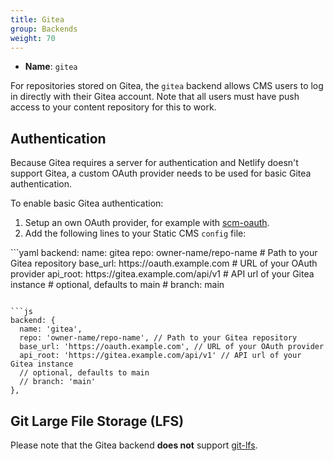 ```yaml
---
title: Gitea
group: Backends
weight: 70
---
```


- **Name**: `gitea`

For repositories stored on Gitea, the `gitea` backend allows CMS users to log in directly with their Gitea account. Note that all users must have push access to your content repository for this to work.

## Authentication

Because Gitea requires a server for authentication and Netlify doesn't support Gitea, a custom OAuth provider needs to be used for basic Gitea authentication.

To enable basic Gitea authentication:

1. Setup an own OAuth provider, for example with [scm-oauth](https://github.com/denyskon/scm-oauth-provider).
2. Add the following lines to your Static CMS `config` file:

<CodeTabs>
```yaml
backend:
  name: gitea
  repo: owner-name/repo-name # Path to your Gitea repository
  base_url: https://oauth.example.com # URL of your OAuth provider
  api_root: https://gitea.example.com/api/v1 # API url of your Gitea instance
  # optional, defaults to main
  # branch: main

```

```js
backend: {
  name: 'gitea',
  repo: 'owner-name/repo-name', // Path to your Gitea repository
  base_url: 'https://oauth.example.com', // URL of your OAuth provider
  api_root: 'https://gitea.example.com/api/v1' // API url of your Gitea instance
  // optional, defaults to main
  // branch: 'main'
},
```

</CodeTabs>

## Git Large File Storage (LFS)

Please note that the Gitea backend **does not** support [git-lfs](https://git-lfs.github.com/).
